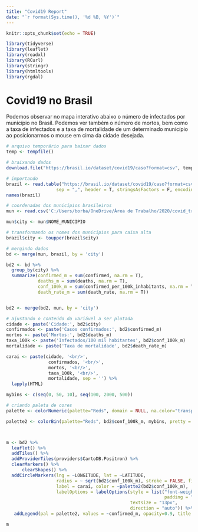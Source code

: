 ```yaml
---
title: "Covid19 Report"
date: "`r format(Sys.time(), '%d %B, %Y')`"
---
```


```r
knitr::opts_chunk$set(echo = TRUE)
```

```r
library(tidyverse)
library(leaflet)
library(readxl)
library(RCurl)
library(stringr)
library(htmltools)
library(rgdal)

```

# Covid19 no Brasil

Podemos observar no mapa interativo abaixo o número de infectados por município no Brasil. Podemos ver também o número de mortos, bem como a taxa de infectados e a taxa de mortalidade de um determinado município ao posicionarmos o mouse em cima da cidade desejada.

```r
# arquivo temporário para baixar dados
temp <- tempfile()

# braixando dados
download.file("https://brasil.io/dataset/covid19/caso?format=csv", temp)

# importando
brazil <- read.table("https://brasil.io/dataset/covid19/caso?format=csv",
                   sep = ",", header = T, stringsAsFactors = F, encoding = 'UTF-8')
names(brazil)

```


```r
# coordenadas dos municípios brasileiros
mun <- read.csv('C:/Users/borba/OneDrive/Área de Trabalho/2020/covid_tracking/data/mun_coord.csv', encoding = 'UTF-8')

mun$city <- mun$NOME_MUNICIPIO

# transformando os nomes dos municípios para caixa alta
brazil$city <- toupper(brazil$city)

# mergindo dados
bd <- merge(mun, brazil, by = 'city')

bd2 <- bd %>%
  group_by(city) %>%
  summarize(confirmed_m = sum(confirmed, na.rm = T),
            deaths_m = sum(deaths, na.rm = T),
            conf_100k_m = sum(confirmed_per_100k_inhabitants, na.rm = T),
            death_rate_m = sum(death_rate, na.rm = T))


bd2 <- merge(bd2, mun, by = 'city')

# ajustando o conteúdo da variável a ser plotada
cidade <- paste('Cidade:', bd2$city)
confirmados <- paste('Casos confirmados:', bd2$confirmed_m)
mortos <- paste('Mortos:', bd2$deaths_m)
taxa_100k <- paste('Infectados/100 mil habitantes', bd2$conf_100k_m)
mortalidade <- paste('Taxa de mortalidade', bd2$death_rate_m)

carai <- paste(cidade, '<br/>',
                confirmados, '<br/>',
                mortos, '<br/>',
                taxa_100k, '<br/>',
                mortalidade, sep = '') %>%
  lapply(HTML)

mybins <- c(seq(0, 50, 10), seq(100, 2000, 500))

# criando paleta de cores
palette <- colorNumeric(palette="Reds", domain = NULL, na.color="transparent")

palette2 <- colorBin(palette="Reds", bd2$conf_100k_m, mybins, pretty = F)



m <- bd2 %>%
  leaflet() %>% 
  addTiles() %>%
  addProviderTiles(providers$CartoDB.Positron) %>%
  clearMarkers() %>%
      clearShapes() %>%
  addCircleMarkers(lng = ~LONGITUDE, lat = ~LATITUDE,
                   radius = ~ sqrt(bd2$conf_100k_m), stroke = FALSE, fillOpacity = 0.5,
                   label = carai, color = ~palette2(bd2$conf_100k_m),
                   labelOptions = labelOptions(style = list("font-weight" = "normal", 
                                                            padding = "3px 8px"), 
                                               textsize = "13px", 
                                               direction = "auto")) %>%
   addLegend(pal = palette2, values = ~confirmed_m, opacity=0.9, title = "Confirmados/100 mil habitantes", position = "bottomright" )

m
```

